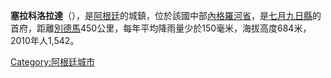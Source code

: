 {{unreferenced|time=2018-05-29T23:36:44+00:00}}
'''塞拉科洛拉達'''（{{lang-es|Sierra Colorada}}），是[[阿根廷|阿根廷]]的城鎮，位於該國中部[[內格羅河省_(阿根廷)|內格羅河省]]，是[[七月九日縣_(內格羅河省)|七月九日縣]]的首府，距離[[別德馬|別德馬]]450公里，每年平均降雨量少於150毫米，海拔高度684米，2010年人1,542。

{{coord|40|35|S|67|48|W|display=title|region:AR_type:city_source:GNS-enwiki}}

{{Argentina-geo-stub}}
[[Category:阿根廷城市|Category:阿根廷城市]]